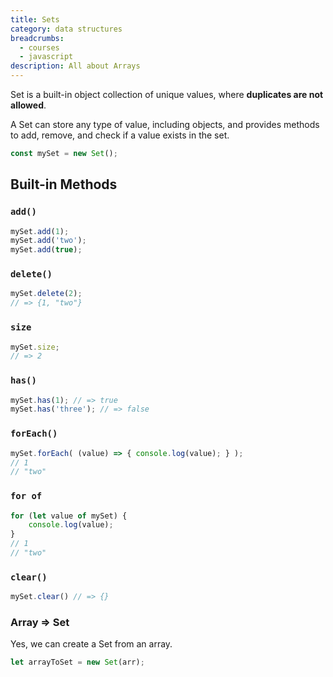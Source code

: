 ```yaml
---
title: Sets
category: data structures
breadcrumbs: 
  - courses
  - javascript
description: All about Arrays
---
```


Set is a built-in object collection of unique values, where **duplicates are not allowed**. 

A Set can store any type of value, including objects, and provides methods to add, remove, and check if a value exists in the set.


```javascript
const mySet = new Set();
```

## Built-in Methods

### `add()`
```javascript
mySet.add(1);
mySet.add('two'); 
mySet.add(true);
```

### `delete()`
```javascript
mySet.delete(2);
// => {1, "two"}
```

### `size`
```javascript
mySet.size;
// => 2
```

### `has()`
```javascript
mySet.has(1); // => true 
mySet.has('three'); // => false
```

### `forEach()`
```javascript
mySet.forEach( (value) => { console.log(value); } );
// 1
// "two"
```

### `for of`
```javascript
for (let value of mySet) {
    console.log(value);
}
// 1
// "two"
```

### `clear()`
```javascript
mySet.clear() // => {}
```

### Array => Set

Yes, we can create a Set from an array.

```javascript
let arrayToSet = new Set(arr);
```